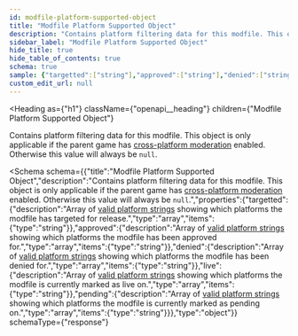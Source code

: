 ```yaml
---
id: modfile-platform-supported-object
title: "Modfile Platform Supported Object"
description: "Contains platform filtering data for this modfile. This object is only applicable if the parent game has [cross-platform moderation](/restapi/platforms#targeting-a-platform) enabled. Otherwise this value will always be `null`."
sidebar_label: "Modfile Platform Supported Object"
hide_title: true
hide_table_of_contents: true
schema: true
sample: {"targetted":["string"],"approved":["string"],"denied":["string"],"live":["string"],"pending":["string"]}
custom_edit_url: null
---
```



<Heading
  as={"h1"}
  className={"openapi__heading"}
  children={"Modfile Platform Supported Object"}
>
</Heading>



Contains platform filtering data for this modfile. This object is only applicable if the parent game has [cross-platform moderation](/restapi/platforms#targeting-a-platform) enabled. Otherwise this value will always be `null`.

<Schema
  schema={{"title":"Modfile Platform Supported Object","description":"Contains platform filtering data for this modfile. This object is only applicable if the parent game has [cross-platform moderation](/restapi/platforms#targeting-a-platform) enabled. Otherwise this value will always be `null`.","properties":{"targetted":{"description":"Array of [valid platform strings](/restapi/platforms#targeting-a-platform) showing which platforms the  modfile has targeted for release.","type":"array","items":{"type":"string"}},"approved":{"description":"Array of [valid platform strings](/restapi/platforms#targeting-a-platform) showing which platforms the modfile has been approved for.","type":"array","items":{"type":"string"}},"denied":{"description":"Array of [valid platform strings](/restapi/platforms#targeting-a-platform) showing which platforms the modfile has been denied for.","type":"array","items":{"type":"string"}},"live":{"description":"Array of [valid platform strings](/restapi/platforms#targeting-a-platform) showing which platforms the modfile is currently marked as live on.","type":"array","items":{"type":"string"}},"pending":{"description":"Array of [valid platform strings](/restapi/platforms#targeting-a-platform) showing which platforms the modfile is currently marked as pending on.","type":"array","items":{"type":"string"}}},"type":"object"}}
  schemaType={"response"}
>
  
</Schema>
            